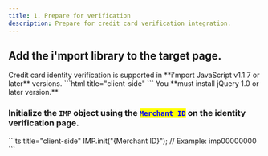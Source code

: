 ```yaml
---
title: 1. Prepare for verification
description: Prepare for credit card verification integration.
---
```



## Add the **i'mport library** to the target page.

<Hint style="info">
  Credit card identity verification is supported in **i'mport JavaScript v1.1.7 or later** versions.
</Hint>

<Tabs>
  <Tabs.Tab title="HTML">
    ```html title="client-side"
    <!-- jQuery -->
    <script
      type="text/javascript"
      src="https://code.jquery.com/jquery-1.12.4.min.js"
    ></script>
    <!-- iamport.payment.js -->
    <script
      type="text/javascript"
      src="https://cdn.iamport.kr/js/iamport.payment-{SDK-latest version}.js"
    ></script>
    ```
  </Tabs.Tab>
</Tabs>

<Hint style="danger">
  You **must install jQuery 1.0 or later version.**
</Hint>

### Initialize the `IMP` object using the <mark style="color:blue;">**`Merchant ID`**</mark> on the identity verification page.

<Tabs>
  <Tabs.Tab title="JavaScript">
    ```ts title="client-side"
    IMP.init("{Merchant ID}"); // Example: imp00000000
    ```
  </Tabs.Tab>
</Tabs>
